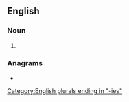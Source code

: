 ==English==

===Noun===
{{head|en|noun plural form}}

# {{plural of|homology|lang=en}}

===Anagrams===
* {{anagrams|en|a=eghilmooos|homologise}}

[[Category:English plurals ending in "-ies"]]